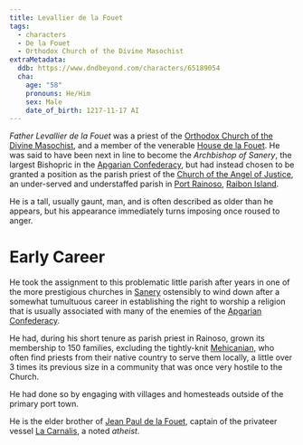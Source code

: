 ```yaml
---
title: Levallier de la Fouet
tags:
  - characters
  - De la Fouet
  - Orthodox Church of the Divine Masochist
extraMetadata:
  ddb: https://www.dndbeyond.com/characters/65189054
  cha:
    age: "58"
    pronouns: He/Him
    sex: Male
    date_of_birth: 1217-11-17 AI
---
```


<Incomplete />

*Father Levallier de la Fouet* was a priest of the
[Orthodox Church of the Divine Masochist](../religions/orthodox-divine-masochist.mdx),
and a member of the venerable [House de la Fouet](../families/de-la-fouet.mdx).
He was said to have been next in line to become the *Archbishop of Sanery*, the
largest Bishopric in the [Apgarian Confederacy](../locations/apgar.mdx), but had
instead chosen to be granted a position as the parish priest of the
[Church of the Angel of Justice](../locations/church-of-the-angel-of-justice.mdx),
an under-served and understaffed parish in
[Port Rainoso](../locations/port-rainoso.mdx),
[Raibon Island](../locations/raibon-island.mdx).

He is a tall, usually gaunt, man, and is often described as older than he
appears, but his appearance immediately turns imposing once roused to anger.

# Early Career

He took the assignment to this problematic little parish after years in one of
the more prestigious churches in [Sanery](../locations/sanery.mdx) ostensibly to
wind down after a somewhat tumultuous career in establishing the right to
worship a religion that is usually associated with many of the enemies of the
[Apgarian Confederacy](../locations/apgar.mdx).

He had, during his short tenure as parish priest in Rainoso, grown its
membership to 150 families, excluding the tightly-knit
[Mehicanian](../ethnicities/mehicanian.mdx), who often find priests from their
native country to serve them locally, a little over 3 times its previous size in
a community that was once very hostile to the Church.

He had done so by engaging with villages and homesteads outside of the primary
port town.

He is the elder brother of [Jean Paul de la Fouet](./jean-paul-de-la-fouet.mdx),
captain of the privateer vessel [La Carnalis](../organizations/la-carnalis.mdx),
a noted *atheist*.
